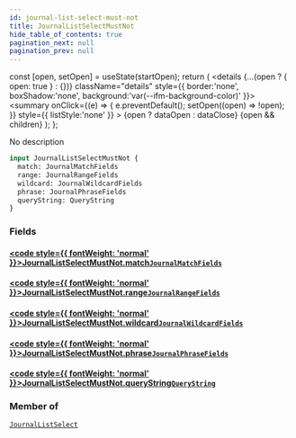 ```yaml
---
id: journal-list-select-must-not
title: JournalListSelectMustNot
hide_table_of_contents: true
pagination_next: null
pagination_prev: null
---
```







  const [open, setOpen] = useState(startOpen);
  return (
    <details {...(open ? { open: true } : {})} className="details" style={{ border:'none', boxShadow:'none', background:'var(--ifm-background-color)' }}>
      <summary
        onClick={(e) => {
          e.preventDefault();
          setOpen((open) => !open);
        }}
        style={{ listStyle:'none' }}
      >
      {open ? dataOpen : dataClose}
      </summary>
      {open && children}
    </details>
  );
};




No description


```graphql
input JournalListSelectMustNot {
  match: JournalMatchFields
  range: JournalRangeFields
  wildcard: JournalWildcardFields
  phrase: JournalPhraseFields
  queryString: QueryString
}
```




### Fields

#### [<code style={{ fontWeight: 'normal' }}>JournalListSelectMustNot.<b>match</b></code>](#)<Bullet />[`JournalMatchFields`](/cris/inputs/journal-match-fields) <Badge class="secondary" text="input"/>
> 
> 

#### [<code style={{ fontWeight: 'normal' }}>JournalListSelectMustNot.<b>range</b></code>](#)<Bullet />[`JournalRangeFields`](/cris/inputs/journal-range-fields) <Badge class="secondary" text="input"/>
> 
> 

#### [<code style={{ fontWeight: 'normal' }}>JournalListSelectMustNot.<b>wildcard</b></code>](#)<Bullet />[`JournalWildcardFields`](/cris/inputs/journal-wildcard-fields) <Badge class="secondary" text="input"/>
> 
> 

#### [<code style={{ fontWeight: 'normal' }}>JournalListSelectMustNot.<b>phrase</b></code>](#)<Bullet />[`JournalPhraseFields`](/cris/inputs/journal-phrase-fields) <Badge class="secondary" text="input"/>
> 
> 

#### [<code style={{ fontWeight: 'normal' }}>JournalListSelectMustNot.<b>queryString</b></code>](#)<Bullet />[`QueryString`](/cris/inputs/query-string) <Badge class="secondary" text="input"/>
> 
> 



### Member of

[`JournalListSelect`](/cris/inputs/journal-list-select)  <Badge class="secondary" text="input"/>

